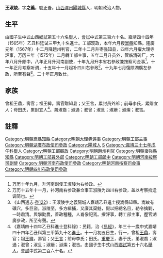 {{Otheruses|other=名为王之义的其他人物|王之义}}
{{明清人物信息框
| 姓名 = 王淑陵
| 原名 =
| 圖片名稱= 
| 圖片大小 =
| 圖片說明 = 
| 最高職務 = 湖廣布政使司左參政
| 國家 = 大明 
| 爵位 =
| 籍貫 = [[山西|山西]][[澤州|澤州]][[陽城縣|陽城縣]]
| 族裔 = 
| 字號 = 字之義
| 諡號 =
| 出生日期 = 嘉靖十四年（1535年）乙未十一月初五日
| 出生地點 = 
| 逝世日期 = 卒年不詳 
| 逝世地點 =
| 墓葬 =
| 配偶 = 于氏，累封宜人
| 親屬 = （子）沖、治、溥、洽（举人）
| 出身 =
* 嘉靖三十七年戊午科舉人
* 嘉靖四十四年乙丑科同進士出身
| 經歷 =
| 著作 = 
}}
'''王淑陵'''{{BD|1535年||？年||}}，字'''之義'''，號正吾，[[山西|山西]][[澤州|澤州]][[陽城縣|陽城縣]]人，明朝政治人物。

==生平==
由國子生中式山西[[鄉試|鄉試]]第五十六名[[舉人|舉人]]，[[會試|會試]]中式第三百六十名。嘉靖四十四年（1565年）乙丑科廷试三甲九十名進士。工部观政，本年六月授[[嵩縣|嵩縣]]知縣。隆慶元年（1567年）十二月降趙州判官，二年十二月升枣强知县，四年六月擢大理寺評事，万历三年（1575年）二月轉工部主事，五年二月升员外，管临清砖厂，六年八月升郎中，八年正月升河南副使，十年九月升本省右參政兼按察司佥事<ref>万历十年九月，升河南副使王淑陵为右参政。</ref>，十一年正月考察听调，十五年十一月起补四川右參政<ref>万历十五年十一月，补河南右参政兼佥事王淑陵为四川右参政，盖以考察拾遗调简也。</ref>，十九年七月復除湖廣左參政，所至有聲<ref>《山西通志·[[s:山西通志_(四庫全書本)/卷122|卷122]]》：王淑陵字之義陽城人嘉靖乙丑進士授嵩縣知縣。嵩故有礦穴，多巨盜。淑陵至，多方緝捕，又廉其渠魁，假以把總名目，勒令擒剿，一時肅清。興學勸農，善政種種，人肖像祀焉。擢評事，轉工部主事，歷官湖廣參政，所至有聲。</ref>。二十年正月致仕。

==家族==
曾祖王鼎，壽官；祖王緯，壽官贈知县；父王言，累封员外郎；前母李氏，累赠宜人；母田氏，累封宜人<ref>《嘉靖四十四年乙丑科進士登科錄》：民籍，治《[[易經|易經]]》，年三十一歲中式嘉靖四十四年乙丑科第三甲第九十名[[進士|進士]]。十一月初五日生，行一，曾祖[[王鼎|王鼎]]，壽官；祖[[王緯|王緯]]，壽官；父[[王言|王言]]；前母李氏；田氏。[[重慶下|重慶下]]，妻于氏，弟淑喬；淑通；淑曾；淑旦；淑縉；淑燦；淑吉。由國子生中式山西[[鄉試|鄉試]]第五十六名[[舉人|舉人]]，[[會試|會試]]中式第三百六十名。</ref>。弟淑喬；淑通；淑曾；淑旦；淑縉；淑燦；淑吉。

==註釋==
{{reflist}}

{{嘉靖四十四年乙丑科殿试金榜}}

{{DEFAULTSORT:Wang王}}
[[Category:明朝嵩縣知縣|Category:明朝嵩縣知縣]]
[[Category:明朝大理寺评事|Category:明朝大理寺评事]]
[[Category:明朝工部主事|Category:明朝工部主事]]
[[Category:明朝湖廣布政使司參政|Category:明朝湖廣布政使司參政]]
[[Category:陽城人|Category:陽城人]]
[[Category:王姓|S]]
[[Category:嘉靖三十七年戊午科舉人|Category:嘉靖三十七年戊午科舉人]]
[[Category:明朝工部觀政|Category:明朝工部觀政]]
[[Category:明朝趙州判官|Category:明朝趙州判官]]
[[Category:明朝棗強縣知縣|Category:明朝棗強縣知縣]]
[[Category:明朝工部員外郎|Category:明朝工部員外郎]]
[[Category:明朝工部郎中|Category:明朝工部郎中]]
[[Category:明朝河南按察司副使|Category:明朝河南按察司副使]]
[[Category:明朝河南布政使司參政|Category:明朝河南布政使司參政]]
[[Category:明朝河南按察司僉事|Category:明朝河南按察司僉事]]
[[Category:明朝四川布政使司參政|Category:明朝四川布政使司參政]]